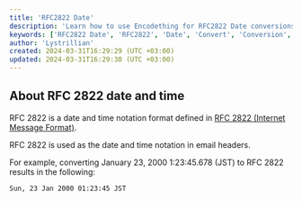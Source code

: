 ```yaml
---
title: 'RFC2822 Date'
description: 'Learn how to use Encodething for RFC2822 Date conversions'
keywords: ['RFC2822 Date', 'RFC2822', 'Date', 'Convert', 'Conversion', 'Encodething']
author: 'Lystrillian'
created: 2024-03-31T16:29:29 (UTC +03:00)
updated: 2024-03-31T16:29:30 (UTC +03:00)
---
```


## About RFC 2822 date and time

RFC 2822 is a date and time notation format defined in [RFC 2822 (Internet Message Format)](https://tools.ietf.org/html/rfc2822).

RFC 2822 is used as the date and time notation in email headers.

For example, converting January 23, 2000 1:23:45.678 (JST) to RFC 2822 results in the following:

```
Sun, 23 Jan 2000 01:23:45 JST
```